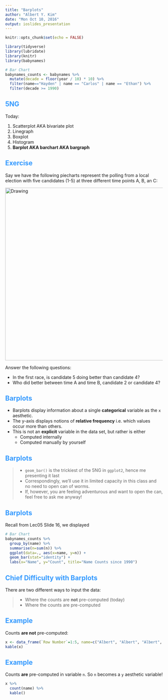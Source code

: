 ```yaml
---
title: "Barplots"
author: "Albert Y. Kim"
date: "Mon Oct 10, 2016"
output: ioslides_presentation
---
```


<style>
h2 { 
 color: #3399ff;		
}
h3 { 
 color: #3399ff;		
}
slides > slide.backdrop {
  background: white;
}
</style>

```r
knitr::opts_chunk$set(echo = FALSE)
```

```r
library(tidyverse)
library(lubridate)
library(knitr)
library(babynames)
```

```r
# Bar Chart
babynames_counts <- babynames %>% 
  mutate(decade = floor(year / 10) * 10) %>% 
  filter(name=="Hayden" | name == "Carlos" | name == "Ethan") %>% 
  filter(decade >= 1990)
```


## 5NG

Today:

1. Scatterplot AKA bivariate plot
1. Linegraph
1. Boxplot
1. Histogram
1. **Barplot AKA barchart AKA bargraph**





## Exercise

Say we have the following piecharts represent the polling from a local election with five candidates (1-5) at three different time points A, B, an C:

<img src="../figure/piecharts.png" alt="Drawing" style="width: 550px;"/>

Answer the following questions:

* In the first race, is candidate 5 doing better than candidate 4?
* Who did better between time A and time B, candidate 2 or candidate 4?





## Barplots

* Barplots display information about a single **categorical** variable as the `x` aesthetic.
* The y-axis displays notions of **relative frequency** i.e. which values occur more than 
others.
* This is not an **explicit** variable in the data set, but rather is either
    + Computed internally
    + Computed manually by yourself





## Barplots

> * `geom_bar()` is the trickiest of the 5NG in `ggplot2`, hence me presenting it last
> * Correspondingly, we'll use it in limited capacity in this class and no need to open can of worms.
> * If, however, you are feeling adventurous and want to open the can, feel free to ask me anyway!



## Barplots

Recall from Lec05 Slide 16, we displayed

```r
# Bar Chart
babynames_counts %>% 
  group_by(name) %>% 
  summarise(n=sum(n)) %>% 
  ggplot(data=., aes(x=name, y=n)) +
  geom_bar(stat="identity") +
  labs(x="Name", y="Count", title="Name Counts since 1990")
```





## Chief Difficulty with Barplots

There are two different ways to input the data:

> * Where the counts are **not** pre-computed (today)
> * Where the counts are pre-computed





## Example

Counts **are not** pre-computed:

```r
x <- data_frame(`Row Number`=1:5, name=c("Albert", "Albert", "Albert", "Virginia", "Virginia"))
kable(x)
```





## Example

Counts **are** pre-computed in variable `n`. So `n` becomes a `y` aesthetic variable!

```r
x %>% 
  count(name) %>% 
  kable()
```
























<!--
## Barplots

Recall from Lec05 Slide 16, we displayed

```r
# Bar Chart
babynames_counts %>% 
  group_by(name) %>% 
  summarise(n=sum(n)) %>% 
  ggplot(data=., aes(x=name, y=n)) +
  geom_bar(stat="identity") +
  labs(x="Name", y="Count", title="Name Counts since 1990")
```



## Input Data

The `filter`ed `babynames` data looks like...

```r
babynames_counts %>% 
  select(-prop, -decade) %>% 
  kable()
```




## ggplot Command

* We assign the `y` `aes()`thetic to be the **pre-counted** variable `n`
* The `stat="identity"` in `geom_bar()`:

```r
ggplot(data=babynames, aes(x=name)) +
  geom_bar(stat="identity")
```

```r
# Bar Chart
babynames_counts %>% 
  ggplot(data=., aes(x=name)) +
  geom_bar() +
  labs(x="Name", title="Name Counts since 1990")
```

-->

